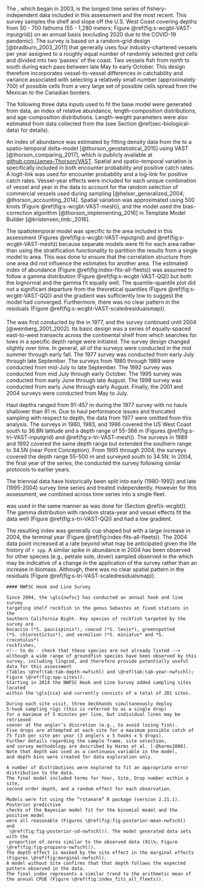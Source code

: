 #### \acrlong{s-wcgbt} {#s-wcgbt}

The \Gls{s-wcgbt}, which began in 2003,
is the longest time series of fishery-independent data
included in this assessment and the most recent.
This survey samples the shelf and slope off the U.S. West Coast covering depths
from 30 - 700 fathoms (55 - 1,280 meters; Figure \@ref(fig:s-wcgbt-VAST-inputgrid))
on an annual basis (excluding 2020 due to the COVID-19 pandemic).
The survey is based on a random-grid design [@bradburn_2003_2011] that
generally uses four industry-chartered vessels per year
assigned to a roughly equal number of randomly selected grid cells and
divided into two 'passes' of the coast.
Two vessels fish from north to south during each pass between late May to early October.
This design therefore incorporates vessel-to-vessel differences in catchability
and variance associated with selecting a relatively small number (approximately 700)
of possible cells from a very large set of possible cells spread from
the Mexican to the Canadian borders.

The following three data inputs used to fit the base model were generated from \Gls{s-wcgbt} data, an index of relative
abundance, length-composition distributions, and age-composition distributions. Length-weight 
parameters were also estimated from data collected from the \Gls{s-wcgbt}
(see Section \@ref(sec-biological-data) for details).

An index of abundance was estimated by fitting density data from the \gls{s-wcgbt} to a
spatio-temporal delta-model [@thorson_geostatistical_2015]
using VAST [@thorson_comparing_2017],
which is publicly available at [github.com/James-Thorson/VAST](https://github.com/James-Thorson/VAST).
Spatial and spatio-temporal variation is specifically included in both
encounter probability and positive catch rates.
A logit-link was used for encounter probability and
a log-link for positive catch rates.
Vessel-year effects were included for each unique combination of
vessel and year in the data to account for the random selection of
commercial vessels used during sampling
[@helser_generalized_2004; @thorson_accounting_2014].
Spatial variation was approximated using 500 knots (Figure \@ref(fig:s-wcgbt-VAST-mesh)),
and the model used the bias-correction algorithm
[@thorson_implementing_2016] in Template Model Builder [@kristensen_tmb:_2016].

The spatiotemporal model was specific to the area included in this assessment
(Figures \@ref(fig:s-wcgbt-VAST-inputgrid) and \@ref(fig:s-wcgbt-VAST-mesh))
because separate models were fit for each area rather than
using the stratification functionality to partition the results from a single
model to area. This was done to ensure that the correlation structure
from one area did not influence the estimates for another area.
The estimated index of abundance (Figure \@ref(fig:index-fits-all-fleets))
was assumed to follow a gamma distribution
(Figure \@ref(fig:s-wcgbt-VAST-QQ))
but both the lognormal and the gamma fit equally well.
The quantile-quantile plot did not a significant departure from the
theoretical quantiles (Figure \@ref(fig:s-wcgbt-VAST-QQ)) and
the gradient was sufficiently low to suggest the model had converged.
Furthermore, there was no clear pattern in the residuals (Figure \@ref(fig:s-wcgbt-VAST-scaledresidualsmap)).

#### \acrlong{s-tri}

The \gls{s-tri} was first conducted by the \gls{afsc} in 1977, and the survey continued until 2004 [@weinberg_2001_2002].
Its basic design was a series of equally-spaced east-to-west transects across the continental shelf from which searches for tows in a specific depth range were initiated.
The survey design changed slightly over time.
In general, all of the surveys were conducted in the mid summer through early fall.
The 1977 survey was conducted from early July through late September.
The surveys from 1980 through 1989 were conducted from mid-July to late September.
The 1992 survey was conducted from mid July through early October.
The 1995 survey was conducted from early June through late August.
The 1998 survey was conducted from early June through early August.
Finally, the 2001 and 2004 surveys were conducted from May to July.

Haul depths ranged from 91-457 m during the 1977 survey with no hauls shallower than 91 m.
Due to haul performance issues and truncated sampling with respect to depth, the data from 1977 were omitted from this analysis.
The surveys in 1980, 1983, and 1986 covered the US West Coast south to 36.8\textdegree N latitude and a depth range of 55-366 m
(Figures \@ref(fig:s-tri-VAST-inputgrid) and \@ref(fig:s-tri-VAST-mesh)).
The surveys in 1989 and 1992 covered the same depth range but extended the southern range to 34.5\textdegree N (near Point Conception).
From 1995 through 2004, the surveys covered the depth range 55-500 m and surveyed south to 34.5\textdegree N.
In 2004, the final year of the \gls{s-tri} series, the \gls{nwfsc} \gls{fram} conducted the survey following similar protocols to earlier years.

The triennial data have historically been split into early (1980-1992) 
and late (1995-2004) survey time series and treated independently.
However for this assessment, we combined across time series into a single fleet.

\Glsentrylong{vast} was used in the same manner as was done for (Section \@ref(s-wcgbt)).
The gamma distribution with random strata-year and vessel effects fit the data well (Figure \@ref(fig:s-tri-VAST-QQ)) and
had a low gradient.

The resulting index was generally cup shaped but with a large increase in 2004,
the terminal year (Figure \@ref(fig:index-fits-all-fleets)).
The 2004 data point increased at a rate beyond what may be anticipated given the life history of `r spp`.
A similar spike in abundance in 2004 has been observed for other species (e.g., petrale sole, dover) sampled observed in the \gls{s-tri} which
may be indicative of a change in the application of the survey
rather than an increase in biomass.
Although, there was no clear spatial pattern in the residuals (Figure \@ref(fig:s-tri-VAST-scaledresidualsmap)).

```asis
#### NWFSC Hook and Line Survey

Since 2004, the \gls{nwfsc} has conducted an annual hook and line survey
targeting shelf rockfish in the genus Sebastes at fixed stations in the
Southern California Bight. Key species of rockfish targeted by the survey are
bocaccio (*S. paucispinis*), cowcod (*S. levis*), greenspotted
(*S. chlorostictus*), and vermilion (*S. miniatus* and *S. crocotulus*)
rockfishes,
<!-- to do - check that these species are not already listed -->
although a wide range of groundfish species have been observed by this survey, including lingcod, and therefore provide potentially useful data for this assessment
(Tables \@ref(tab:tab-depth-nwfschl) and \@ref(tab:tab-year-nwfschl); Figure \@ref(fig:spp-sites)).
Starting in 2014 the NWFSC Hook and Line Survey added sampling sites located
within the \gls{cca} and currently consists of a total of 201 sites. 

During each site visit, three deckhands simultaneously deploy
5-hook sampling rigs (this is referred to as a single drop)
for a maximum of 5 minutes per line, but individual lines may be retrieved
sooner at the angler’s discretion (e.g., to avoid losing fish).
Five drops are attempted at each site for a maximum possible catch of
75 fish per site per year (3 anglers x 5 hooks x 5 drops).
Further details regarding the sample frame, site selection,
and survey methodology are described by Harms et al. [-@harms2008].
Note that depth was used as a continuous variable in the model,
and depth bins were created for data exploration only.

A number of distributions were explored to fit an appropriate error distribution to the data.
The final model included terms for Year, Site, Drop number within a site,
second order depth, and a random effect for each observation.

Models were fit using the “rstanarm” R package (version 2.21.1). Posterior predictive 
checks of the Bayesian model fit for the binomial model and the positive model 
were all reasonable (Figures \@ref(fig:fig-posterior-mean-nwfschl)  and 
 \@ref(fig:fig-posterior-sd-nwfschl)). The model generated data sets with the 
 proportion of zeros similar to the observed data (91\%; Figure \@ref(fig:fig-propzero-nwfschl)).
The depth effect is masked by the site effect in the marginal effects (Figures \@ref(fig:marginal-nwfschl).
A model without Site confirms that that depth follows the expected pattern observed in the data.
The final index represents a similar trend to the arithmetic mean of the annual CPUE (Figure \@ref(fig:index_fits_all_fleets)).
```
